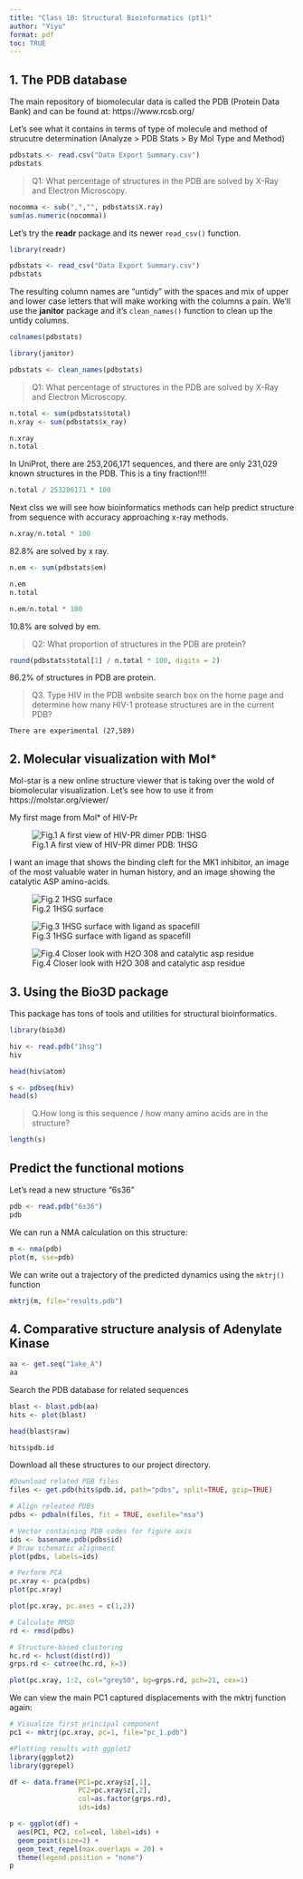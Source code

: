 ```yaml
---
title: "Class 10: Structural Bioinformatics (pt1)"
author: "Yiyu"
format: pdf
toc: TRUE
---
```


## 1. The PDB database

The main repository of biomolecular data is called the PDB (Protein Data Bank) and can be found at: https://www.rcsb.org/

Let's see what it contains in terms of type of molecule and method of strucutre determination (Analyze > PDB Stats > By Mol Type and Method)

```r
pdbstats <- read.csv("Data Export Summary.csv")
pdbstats
```
> Q1: What percentage of structures in the PDB are solved by X-Ray and Electron Microscopy.

```r
nocomma <- sub(",","", pdbstats$X.ray)
sum(as.numeric(nocomma))
```
Let's try the **readr** package and its newer `read_csv()` function.

```r
library(readr)

pdbstats <- read_csv("Data Export Summary.csv")
pdbstats
```

The resulting column names are "untidy" with the spaces and mix of upper and lower case letters that will make working with the columns a pain. We'll use the **janitor** package and it's `clean_names()` function to clean up the untidy columns.


```r
colnames(pdbstats)
```

```r
library(janitor)

pdbstats <- clean_names(pdbstats)
```
> Q1: What percentage of structures in the PDB are solved by X-Ray and Electron Microscopy.

```r
n.total <- sum(pdbstats$total)
n.xray <- sum(pdbstats$x_ray)

n.xray
n.total

```

In UniProt, there are 253,206,171 sequences, and there are only 231,029 known structures in the PDB. This is a tiny fraction!!!!

```r
n.total / 253206171 * 100
```
Next clss we will see how bioinformatics methods can help predict structure from sequence with accuracy approaching x-ray methods.


```r
n.xray/n.total * 100
```
82.8% are solved by x ray.

```r
n.em <- sum(pdbstats$em)

n.em
n.total

```

```r
n.em/n.total * 100
```
10.8% are solved by em.

> Q2: What proportion of structures in the PDB are protein?

```r
round(pdbstats$total[1] / n.total * 100, digits = 2)
```
86.2% of structures in PDB are protein.

>Q3. Type HIV in the PDB website search box on the home page and determine how many HIV-1 protease structures are in the current PDB?

	There are experimental (27,589)

## 2. Molecular visualization with Mol*

Mol-star is a new online structure viewer that is taking over the wold of biomolecular visualization. Let's see how to use it from https://molstar.org/viewer/ 

My first mage from Mol* of HIV-Pr

![Fig.1 A first view of HIV-PR dimer PDB: 1HSG](1HSG.png)

I want an image that shows the binding cleft for the MK1 inhibitor, an image of the most valuable water in human history, and an image showing the catalytic ASP amino-acids.

![Fig.2 1HSG surface](1HSG_surface.png)

![Fig.3 1HSG surface with ligand as spacefill](1HSG_ligandfill.png)

![Fig.4 Closer look with H2O 308 and catalytic asp residue](1HSG_asp_h2o.png)

## 3. Using the Bio3D package

This package has tons of tools and utilities for structural bioinformatics.

```r
library(bio3d)

hiv <- read.pdb("1hsg")
hiv
```

```r
head(hiv$atom)
```
```r
s <- pdbseq(hiv)
head(s)
```
> Q.How long is this sequence /  how many amino acids are in the structure?

```r
length(s)
```
## Predict the functional motions

Let's read a new structure "6s36"

```r
pdb <- read.pdb("6s36")
pdb
```
We can run a NMA calculation on this structure: 

```r
m <- nma(pdb)
plot(m, sse=pdb)
```

We can write out a trajectory of the predicted dynamics using the `mktrj()` function

```r
mktrj(m, file="results.pdb")
```

## 4. Comparative structure analysis of Adenylate Kinase

```r
aa <- get.seq("1ake_A")
aa
```

Search the PDB database for related sequences

```r
blast <- blast.pdb(aa)
hits <- plot(blast)
```

```r
head(blast$raw)
```
```r
hits$pdb.id
```
Download all these structures to our project directory.

```r
#Download related PDB files
files <- get.pdb(hits$pdb.id, path="pdbs", split=TRUE, gzip=TRUE)
```

```r
# Align releated PDBs
pdbs <- pdbaln(files, fit = TRUE, exefile="msa")
```

```r
# Vector containing PDB codes for figure axis
ids <- basename.pdb(pdbs$id)
# Draw schematic alignment
plot(pdbs, labels=ids)
```


```r
# Perform PCA
pc.xray <- pca(pdbs)
plot(pc.xray)
```

```r
plot(pc.xray, pc.axes = c(1,2))
```

```r
# Calculate RMSD
rd <- rmsd(pdbs)

# Structure-based clustering
hc.rd <- hclust(dist(rd))
grps.rd <- cutree(hc.rd, k=3)

plot(pc.xray, 1:2, col="grey50", bg=grps.rd, pch=21, cex=1)
```

We can view the main PC1 captured displacements with the mktrj function again:

```r
# Visualize first principal component
pc1 <- mktrj(pc.xray, pc=1, file="pc_1.pdb")
```

```r
#Plotting results with ggplot2
library(ggplot2)
library(ggrepel)

df <- data.frame(PC1=pc.xray$z[,1], 
                 PC2=pc.xray$z[,2], 
                 col=as.factor(grps.rd),
                 ids=ids)

p <- ggplot(df) + 
  aes(PC1, PC2, col=col, label=ids) +
  geom_point(size=2) +
  geom_text_repel(max.overlaps = 20) +
  theme(legend.position = "none")
p
```


